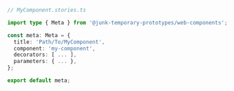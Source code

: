 ```ts
// MyComponent.stories.ts

import type { Meta } from '@junk-temporary-prototypes/web-components';

const meta: Meta = {
  title: 'Path/To/MyComponent',
  component: 'my-component',
  decorators: [ ... ],
  parameters: { ... },
};

export default meta;
```
